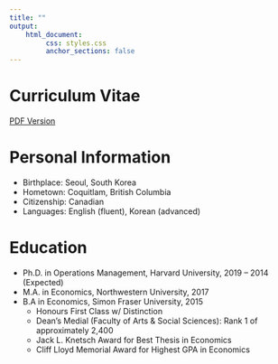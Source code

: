 ```yaml
---
title: ""
output: 
    html_document:
         css: styles.css
         anchor_sections: false
---
```


<!-- Global site tag (gtag.js) - Google Analytics -->
<script async src="https://www.googletagmanager.com/gtag/js?id=UA-165847699-1"></script>
<script>
  window.dataLayer = window.dataLayer || [];
  function gtag(){dataLayer.push(arguments);}
  gtag('js', new Date());

  gtag('config', 'UA-165847699-1');
</script>


<link rel="stylesheet" href="styles.css" type="text/css">

# Curriculum Vitae

[PDF Version](https://calebkwon.com/calebkwon_2021.pdf)

# Personal Information

- Birthplace: Seoul, South Korea
- Hometown: Coquitlam, British Columbia 
- Citizenship: Canadian
- Languages: English (fluent), Korean (advanced)

# Education

- Ph.D. in Operations Management, Harvard University, 2019 -- 2014 (Expected)
- M.A. in Economics, Northwestern University, 2017 
- B.A in Economics, Simon Fraser University, 2015
  * Honours First Class w/ Distinction
  * Dean's Medial (Faculty of Arts & Social Sciences): Rank 1 of approximately 2,400
  * Jack L. Knetsch Award for Best Thesis in Economics
  * Cliff Lloyd Memorial Award for Highest GPA in Economics

